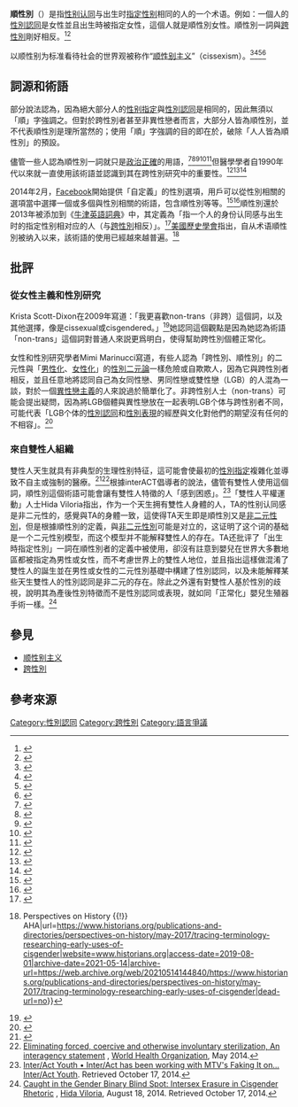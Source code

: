 '''順性別'''（{{lang-en|Cisgender}}）是指[[性别认同|性别认同]]与出生时[[指定性别|指定性别]]相同的人的一个术语。例如：一個人的[[性別認同|性別認同]]是女性並且出生時被指定女性，這個人就是順性別女性。順性別一詞與[[跨性別|跨性別]]剛好相反。<ref name="Schilt">{{Cite journal|title=Doing Gender, Doing Heteronormativity: 'Gender Normals,' Transgender People, and the Social Maintenance of Heterosexuality|first1=Kristen|last2=Westbrook|first2=Laurel|date=August 2009|journal=[[Gender_&_Society|Gender & Society]]|issue=4|doi=10.1177/0891243209340034|volume=23|pages=440–464 [461]|last1=Schilt}}</ref><ref>{{Cite news|url=https://www.theatlantic.com/entertainment/archive/2014/09/cisgenders-linguistic-uphill-battle/380342/|title=Will the Word "Cisgender" Ever Go Mainstream?|last=Blank|first=Paula|work=The Atlantic|access-date=2018-05-13|language=en-US|archive-date=2018-05-13|archive-url=https://web.archive.org/web/20180513081542/https://www.theatlantic.com/entertainment/archive/2014/09/cisgenders-linguistic-uphill-battle/380342/|dead-url=no}}</ref>

以顺性别为标准看待社会的世界观被称作“[[顺性别主义|顺性别主义]]”（cissexism）。<ref>{{cite web|title=Definition of Terms|url=http://geneq.berkeley.edu/lgbt_resources_definiton_of_terms#cisgender|accessdate=2015-08-04|work=Gender Equality Source Center of UC Berkeley|archive-date=2015-07-29|archive-url=https://web.archive.org/web/20150729215742/http://geneq.berkeley.edu/lgbt_resources_definiton_of_terms#cisgender|dead-url=no}}</ref><ref>{{cite web|title=What Each of Facebook’s 51 New Gender Options Means|url=http://www.thedailybeast.com/articles/2014/02/15/the-complete-glossary-of-facebook-s-51-gender-options.html|accessdate=2015-08-04|date=2014-02-15|work=The Daily Beast|archive-date=2017-05-18|archive-url=https://web.archive.org/web/20170518130248/http://www.thedailybeast.com/articles/2014/02/15/the-complete-glossary-of-facebook-s-51-gender-options.html|dead-url=no}}</ref><ref>{{cite web|title=Trans Needs Assessment Report|url=http://www.ncgs.org/Pdfs/Transgender/Educational/TransNeedsAssessmentReport.pdf|accessdate=2015-08-04|work=Canadian AIDS Society|archiveurl=https://web.archive.org/web/20150923163119/http://www.ncgs.org/Pdfs/Transgender/Educational/TransNeedsAssessmentReport.pdf|archivedate=2015年9月23日|deadurl=yes}}</ref><ref>{{cite web|title=Facebook的56个非传统性别，都是啥意思？|url=http://www.guokr.com/article/438003/|accessdate=2015-08-04|date=2014-02-15|work=果壳网|archive-date=2021-01-24|archive-url=https://web.archive.org/web/20210124025425/https://www.guokr.com/article/438003/|dead-url=no}}</ref>

== 詞源和術語 ==
部分說法認為，因為絕大部分人的[[性别指定|性别指定]]與[[性別認同|性別認同]]是相同的，因此無須以「順」字強調之。但對於跨性別者甚至非異性戀者而言，大部分人皆為順性別，並不代表順性別是理所當然的；使用「順」字強調的目的即在於，破除「人人皆為順性別」的預設。

儘管一些人認為順性別一詞就只是[[政治正確|政治正確]]的用語，<ref name="International">{{cite web|title=What's Your Choice – Male, Female, Transgender, Intersex?: Other Gender Options Now Available for Facebook Users|url=http://www.ibtimes.com.au/whats-your-choice-male-female-transgender-intersex-other-gender-options-now-available-facebook-users|date=2014-02-14|quote=|last1=Hernandez|first1=Vittorio|website=[[International_Business_Times|International Business Times]]|access-date=2015-12-18|archive-date=2015-12-22|archive-url=https://web.archive.org/web/20151222165716/http://www.ibtimes.com.au/whats-your-choice-male-female-transgender-intersex-other-gender-options-now-available-facebook-users|dead-url=no}}</ref><ref name="Telegraph">{{cite news|last=Daubney|first=Martin|date=2014-12-16|title=Was 2014 the year political correctness went stark raving mad?: This year has seen political correctness turn sinister, thanks to the outraged, sanctimonious reactions of social media's PC police, argues Martin Daubney|url=https://www.telegraph.co.uk/men/thinking-man/11294974/Was-2014-the-year-political-correctness-went-stark-raving-mad.html|newspaper=[[The_Daily_Telegraph|The Daily Telegraph]]|location=|access-date=|archive-date=2020-09-22|archive-url=https://web.archive.org/web/20200922023915/https://www.telegraph.co.uk/men/thinking-man/11294974/Was-2014-the-year-political-correctness-went-stark-raving-mad.html|dead-url=no}}</ref><ref name="Spectator">{{cite magazine|last=Thompson|first=Damian|date=February 7, 2015|title=The march of the new political correctness|url=http://new.spectator.co.uk/2015/02/the-march-of-the-new-political-correctness/|magazine=[[The_Spectator|The Spectator]]|location=London|archive-url=https://web.archive.org/web/20151004073230/http://new.spectator.co.uk/2015/02/the-march-of-the-new-political-correctness/|archive-date=2015-10-04|access-date=2017-11-08|url-status=dead}}</ref><ref name="CBC">{{cite web|title='Mansplaining' the return of political correctness:The scourge of the '90s, PC seems to be gaining a new foothold on college campuses|url=http://www.cbc.ca/news/world/mansplaining-the-return-of-political-correctness-1.2999060|date=2015-03-17|quote=|last1=Macdonald|first1=Neil|website=[[CBC.ca|CBC.ca]]|access-date=2015-12-18|archive-date=2015-03-18|archive-url=https://web.archive.org/web/20150318114557/http://www.cbc.ca/news/world/mansplaining-the-return-of-political-correctness-1.2999060|dead-url=no}}</ref><ref name="Spectator2">{{cite magazine|last=Wordsworth|first=Dot|date=November 7, 2015|title=How we ended up 'cisgender':The history of a tendentious word|url=http://new.spectator.co.uk/2015/11/how-we-ended-up-cisgender/|magazine=[[The_Spectator|The Spectator]]|location=|archiveurl=https://web.archive.org/web/20151112200858/http://new.spectator.co.uk/2015/11/how-we-ended-up-cisgender/|archivedate=November 12, 2015|access-date=|url-status=dead|df=mdy-all}}</ref>但醫學學者自1990年代以來就一直使用該術語並認識到其在跨性別研究中的重要性。<ref name="Aultman">{{cite journal|title=Cisgender|last=Aultman|first=B|journal=TSQ: Transgender Studies Quarterly|issue=1–2|doi=10.1215/23289252-2399614|year=2014|volume=1|page=61|doi-access=free}}</ref><ref name="Psychology & Psychiatry Journal">{{cite journal|title=Re-assessing the Role of Gender-Related Cognitions for Self-Esteem: The Importance of Gender Typicality for Cisgender Adults|url=|first1=Charlotte Chucky|last2=Bettergarcia|first2=Jay N.|date=2015|journal=Psychology & Psychiatry Journal|issue=5–6|doi=10.1007/s11199-015-0458-0|volume=72|pages=221–236|last3=Brent|first3=Lindsay M.|access-date=|last1=Tate}}</ref><ref name="Mental Health Weekly Digest">{{cite journal|title=New Mental Health Study Findings Have Been Reported by Investigators at Brown University (Gender Minority Stress, Mental Health, and Relationship Quality: A Dyadic Investigation of Transgender Women and Their Cisgender Male Partners)|url=|date=2015|journal=Mental Health Weekly Digest|volume=9|pages=224|access-date=}}</ref>

2014年2月，[[Facebook|Facebook]]開始提供「自定義」的性別選項，用戶可以從性別相關的選項當中選擇一個或多個與性別相關的術語，包含順性別等等。<ref>{{cite web|title=Facebook goes beyond 'male' and 'female' with new gender options|url=http://www.cnn.com/2014/02/13/tech/social-media/facebook-gender-custom/index.html|accessdate=2014-02-13|author=Brandon Griggs|date=2014-02-13|archive-date=2021-03-08|archive-url=https://web.archive.org/web/20210308155048/https://www.cnn.com/2014/02/13/tech/social-media/facebook-gender-custom/index.html|dead-url=no}}</ref><ref>{{cite web|title=Facebook's New Gender Identity Options|url=http://bigstory.ap.org/article/facebooks-new-gender-identity-options|author=The Associated Press|accessdate=2020-08-13|archive-date=2014-02-22|archive-url=https://web.archive.org/web/20140222220022/http://bigstory.ap.org/article/facebooks-new-gender-identity-options|dead-url=no}}</ref>順性別還於2013年被添加到《[[牛津英語詞典|牛津英語詞典]]》中，其定義為「指一个人的身份认同感与出生时的指定性别相对应的人（与[[跨性別|跨性別]]相反）」。<ref>{{cite web|title=New words notes June 2015|url=http://public.oed.com/the-oed-today/recent-updates-to-the-oed/june-2015-update/new-words-notes-june-2015/|accessdate=2015-08-02|publisher=Oxford University Press|archiveurl=https://web.archive.org/web/20150814051905/http://public.oed.com/the-oed-today/recent-updates-to-the-oed/june-2015-update/new-words-notes-june-2015/|archivedate=2015-08-14|last1=Martin|first1=Katherine|website=Oxford English Dictionary|url-status=dead}}</ref>[[美國歷史學會|美國歷史學會]]指出，自从术语順性別被纳入以来，該術語的使用已經越來越普遍。<ref>{{Cite web|title=Tracing Terminology {{!}} Perspectives on History {{!}} AHA|url=https://www.historians.org/publications-and-directories/perspectives-on-history/may-2017/tracing-terminology-researching-early-uses-of-cisgender|website=www.historians.org|access-date=2019-08-01|archive-date=2021-05-14|archive-url=https://web.archive.org/web/20210514144840/https://www.historians.org/publications-and-directories/perspectives-on-history/may-2017/tracing-terminology-researching-early-uses-of-cisgender|dead-url=no}}</ref>

== 批評 ==

=== 從女性主義和性別研究 ===
Krista Scott-Dixon在2009年寫道：「我更喜歡non-trans（非跨）這個詞，以及其他選擇，像是cissexual或cisgendered。」<ref>{{Cite journal|title=Public health, private parts: A feminist public-health approach to trans issues|last=Scott-Dixon|first=Krista|authorlink=Krista Scott-Dixon|journal=Hypatia|issue=3|doi=10.1111/j.1527-2001.2009.01044.x|year=2009|volume=24|pages=33–55}}</ref>她認同這個觀點是因為她認為術語「non-trans」這個詞對普通人來説更爲明白，使得幫助跨性別個體正常化。

女性和性別研究學者Mimi Marinucci寫道，有些人認為「跨性別、順性別」的二元性與「[[男性化|男性化]]、[[女性化|女性化]]」的[[性別二元論|性別二元論]]一樣危險或自欺欺人，因為它與跨性別者相反，並且任意地將認同自己為女同性戀、男同性戀或雙性戀（LGB）的人混為一談，對於一個[[異性戀主義|異性戀主義]]的人來說過於簡單化了。非跨性别人士（non-trans）可能会提出疑問，因為將LGB個體與異性戀放在一起表明LGB个体与跨性别者不同，可能代表「LGB个体的[[性別認同|性別認同]]和[[性別表現|性別表現]]的經歷與文化對他們的期望沒有任何的不相容」。<ref>{{cite book|last=Marinucci|first=Mimi|publisher=Zed Books|year=2010|title=Feminism is Queer: The Intimate Connection between Queer and Feminist Theory|url=https://archive.org/details/feminismisqueeri00mari|url-access=limited|pages=[https://archive.org/details/feminismisqueeri00mari/page/n141 125]–126}}</ref>

=== 來自雙性人組織 ===
{{See also|雙性人}}
雙性人天生就具有非典型的生理性别特征，這可能會使最初的[[性別指定|性別指定]]複雜化並導致不自主或強制的醫療。<ref name="Dreger">{{cite book|last=Domurat Dreger|first=Alice|title=Hermaphrodites and the Medical Invention of Sex|year=2001|publisher=Harvard University Press|location=USA|isbn=978-0-674-00189-3}}</ref><ref name="jointun">[http://www.who.int/reproductivehealth/publications/gender_rights/eliminating-forced-sterilization/en/ Eliminating forced, coercive and otherwise involuntary sterilization, An interagency statement] {{Wayback|url=http://www.who.int/reproductivehealth/publications/gender_rights/eliminating-forced-sterilization/en/ |date=20150711130919 }}, [[World_Health_Organization|World Health Organization]], May 2014.</ref>根據interACT倡導者的說法，儘管有雙性人使用這個詞，順性別這個術語可能會讓有雙性人特徵的人「感到困惑」。<ref>[http://interactyouth.org/post/97343969730/inter-act-has-been-working-with-mtvs-faking-it-on Inter/Act Youth • Inter/Act has been working with MTV's Faking It on...] {{webarchive|url=https://web.archive.org/web/20140916025255/http://interactyouth.org/post/97343969730/inter-act-has-been-working-with-mtvs-faking-it-on|date=September 16, 2014}} [[Interact_Advocates_for_Intersex_Youth|Inter/Act Youth]]. Retrieved October 17, 2014.</ref>「雙性人平權運動」人士Hida Viloria指出，作为一个天生拥有雙性人身體的人，TA的性别认同感是非二元性的，感覺與TA的身體一致，這使得TA天生即是順性別又是[[非二元性別|非二元性別]]，但是根據順性別的定義，與[[非二元性別|非二元性別]]可能是对立的，这证明了这个词的基础是一个二元性别模型，而这个模型并不能解释雙性人的存在。TA还批评了「出生時指定性別」一詞在順性別者的定義中被使用，卻沒有註意到嬰兒在世界大多數地區都被指定為男性或女性，而不考慮世界上的雙性人地位，並且指出這樣做混淆了雙性人的誕生並在男性或女性的二元性別基礎中構建了性別認同，以及未能解釋某些天生雙性人的性別認同是非二元的存在。除此之外還有對雙性人基於性別的歧視，說明其為產後性別特徵而不是性別認同或表現，就如同「正常化」嬰兒生殖器手術一樣。<ref>[http://hidaviloria.com/caught-in-the-gender-binary-blind-spot-intersex-erasure-in-cisgender-rhetoric/ Caught in the Gender Binary Blind Spot: Intersex Erasure in Cisgender Rhetoric] {{Wayback|url=http://hidaviloria.com/caught-in-the-gender-binary-blind-spot-intersex-erasure-in-cisgender-rhetoric/ |date=20201112023646 }}, [[Hida_Viloria|Hida Viloria]], August 18, 2014. Retrieved October 17, 2014.</ref>

== 參見 ==
* [[顺性别主义|顺性别主义]]
* [[跨性別|跨性別]]

== 參考來源 ==
{{Reflist|2}}

{{Portal|跨性別}}

{{跨性別}}
{{性別和性身份}}
{{LGBT}}

[[Category:性別認同|Category:性別認同]]
[[Category:跨性別|Category:跨性別]]
[[Category:語言爭議|Category:語言爭議]]